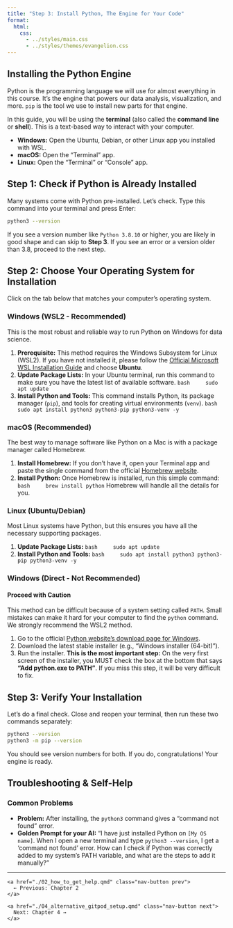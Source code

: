 ```yaml
---
title: "Step 3: Install Python, The Engine for Your Code"
format:
  html:
    css:
      - ../styles/main.css
      - ../styles/themes/evangelion.css
---
```


## Installing the Python Engine

Python is the programming language we will use for almost everything in this course. It's the engine that powers our data analysis, visualization, and more. `pip` is the tool we use to install new parts for that engine.

In this guide, you will be using the **terminal** (also called the **command line** or **shell**). This is a text-based way to interact with your computer.

-   **Windows:** Open the Ubuntu, Debian, or other Linux app you installed with WSL.
-   **macOS:** Open the "Terminal" app.
-   **Linux:** Open the "Terminal" or "Console" app.

## Step 1: Check if Python is Already Installed

Many systems come with Python pre-installed. Let's check. Type this command into your terminal and press Enter:

```bash
python3 --version
```

If you see a version number like `Python 3.8.10` or higher, you are likely in good shape and can skip to **Step 3**. If you see an error or a version older than 3.8, proceed to the next step.

## Step 2: Choose Your Operating System for Installation

Click on the tab below that matches your computer's operating system.

::: {.panel-tabset}

### Windows (WSL2 - Recommended)

This is the most robust and reliable way to run Python on Windows for data science.

1.  **Prerequisite:** This method requires the Windows Subsystem for Linux (WSL2). If you have not installed it, please follow the [Official Microsoft WSL Installation Guide](https://learn.microsoft.com/en-us/windows/wsl/install) and choose **Ubuntu**.
2.  **Update Package Lists:** In your Ubuntu terminal, run this command to make sure you have the latest list of available software.
    ```bash
    sudo apt update
    ```
3.  **Install Python and Tools:** This command installs Python, its package manager (`pip`), and tools for creating virtual environments (`venv`).
    ```bash
    sudo apt install python3 python3-pip python3-venv -y
    ```

### macOS (Recommended)

The best way to manage software like Python on a Mac is with a package manager called Homebrew.

1.  **Install Homebrew:** If you don't have it, open your Terminal app and paste the single command from the official [Homebrew website](https://brew.sh/).
2.  **Install Python:** Once Homebrew is installed, run this simple command:
    ```bash
    brew install python
    ```
    Homebrew will handle all the details for you.

### Linux (Ubuntu/Debian)

Most Linux systems have Python, but this ensures you have all the necessary supporting packages.

1.  **Update Package Lists:**
    ```bash
    sudo apt update
    ```
2.  **Install Python and Tools:**
    ```bash
    sudo apt install python3 python3-pip python3-venv -y
    ```

### Windows (Direct - Not Recommended)

::: {.callout-warning}
#### Proceed with Caution
This method can be difficult because of a system setting called `PATH`. Small mistakes can make it hard for your computer to find the `python` command. We strongly recommend the WSL2 method.
:::

1.  Go to the official [Python website's download page for Windows](https://www.python.org/downloads/windows/).
2.  Download the latest stable installer (e.g., "Windows installer (64-bit)").
3.  Run the installer. **This is the most important step:** On the very first screen of the installer, you MUST check the box at the bottom that says **"Add python.exe to PATH"**. If you miss this step, it will be very difficult to fix.

:::

## Step 3: Verify Your Installation

Let's do a final check. Close and reopen your terminal, then run these two commands separately:

```bash
python3 --version
python3 -m pip --version
```

You should see version numbers for both. If you do, congratulations! Your engine is ready.

## Troubleshooting & Self-Help

::: {.callout-caution}
### Common Problems

-   **Problem:** After installing, the `python3` command gives a "command not found" error.
-   **Golden Prompt for your AI:** "I have just installed Python on `[My OS name]`. When I open a new terminal and type `python3 --version`, I get a 'command not found' error. How can I check if Python was correctly added to my system's PATH variable, and what are the steps to add it manually?"
:::

---

::: {.navigation}
<div class="nav-buttons">
  <div class="nav-left">
    <a href="./02_how_to_get_help.qmd" class="nav-button prev">
      ← Previous: Chapter 2
    </a>
  </div>
  <div class="nav-right">
    <a href="./04_alternative_gitpod_setup.qmd" class="nav-button next">
      Next: Chapter 4 →
    </a>
  </div>
</div>
::: 